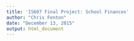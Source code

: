 ```yaml
---
title: 'IS607 Final Project: School Finances'
author: "Chris Fenton"
date: "December 13, 2015"
output: html_document
---
```



